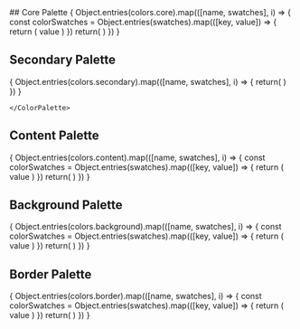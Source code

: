 

<Meta title="Design Tokens/Colors"  />
## Core Palette
<ColorPalette>
    {
      Object.entries(colors.core).map(([name, swatches], i) => {
        const colorSwatches = Object.entries(swatches).map(([key, value]) => {
          return (
           value
          )
        })
        return(
          <ColorItem
            key={i}
            title={`${name.toUpperCase()}`}
            subtitle={`Core palette`}
            colors={colorSwatches}
          />
        )
      })
    }

</ColorPalette>

## Secondary Palette
<ColorPalette>
    {
      Object.entries(colors.secondary).map(([name, swatches], i) => {
        return(
          <ColorItem
            key={i}
            title={`${name.toUpperCase()}`}
            subtitle={`Secondary palette`}
            colors={[swatches]}
          />
        )
      })
    }

    </ColorPalette>


## Content Palette
<ColorPalette>
  {
    Object.entries(colors.content).map(([name, swatches], i) => {
      const colorSwatches = Object.entries(swatches).map(([key, value]) => {
        return (
          value
        )
      })
      return(
        <ColorItem
          key={i}
          title={`${name.toUpperCase()}`}
          subtitle={`Secondary palette`}
          colors={colorSwatches}
        />
      )
    })
  }

</ColorPalette>

## Background Palette
<ColorPalette>
  {
    Object.entries(colors.background).map(([name, swatches], i) => {
      const colorSwatches = Object.entries(swatches).map(([key, value]) => {
        return (
          value
        )
      })
      return(
        <ColorItem
          key={i}
          title={`${name}`}
          subtitle={`Secondary palette`}
          colors={colorSwatches}
        />
      )
    })
  }

</ColorPalette>

## Border Palette
<ColorPalette>
  {
    Object.entries(colors.border).map(([name, swatches], i) => {
      const colorSwatches = Object.entries(swatches).map(([key, value]) => {
        return (
          value
        )
      })
      return(
        <ColorItem
          key={i}
          title={`${name}`}
          subtitle={`Secondary palette`}
          colors={colorSwatches}
        />
      )
    })
  }

</ColorPalette>